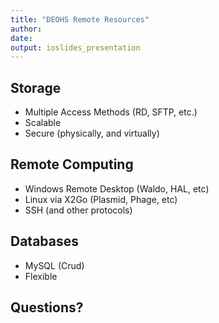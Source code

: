 ```yaml
---
title: "DEOHS Remote Resources"
author: 
date: 
output: ioslides_presentation
---
```


## Storage

- Multiple Access Methods (RD, SFTP, etc.)
- Scalable
- Secure (physically, and virtually)

## Remote Computing

- Windows Remote Desktop (Waldo, HAL, etc)
- Linux via X2Go (Plasmid, Phage, etc)
- SSH (and other protocols)

## Databases

- MySQL (Crud)
- Flexible

## Questions?